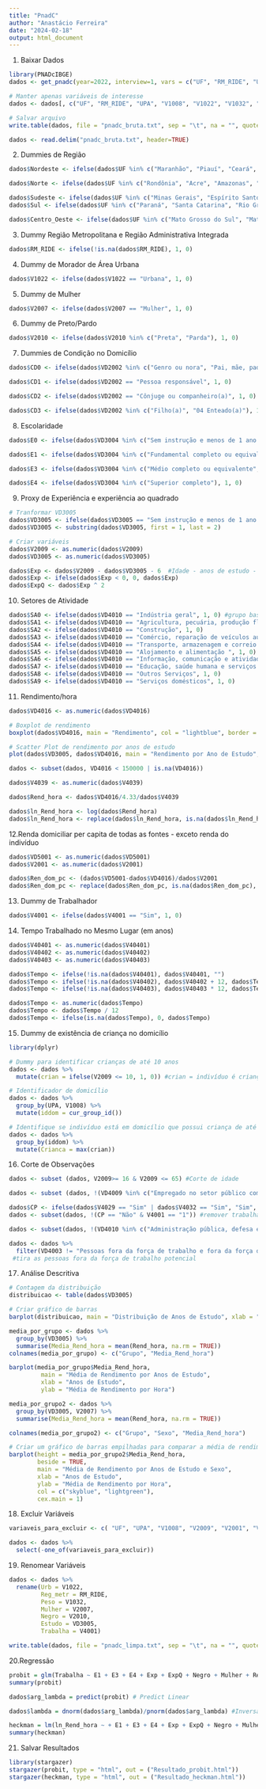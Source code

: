 ```yaml
---
title: "PnadC"
author: "Anastácio Ferreira"
date: "2024-02-18"
output: html_document
---
```


1. Baixar Dados
```r
library(PNADcIBGE)
dados <- get_pnadc(year=2022, interview=1, vars = c("UF", "RM_RIDE", "UPA", "V1008", "V1022", "V1032", "V2001", "V2007", "V2009", "V2010", "VD2002", "VD3004", "VD3005", "VD4003", "VD4009", "VD4010", "VD4016", "VD5001", "V4001", "V4028", "V4029", "V4032", "V4039", "V40401", "V40402", "V40403"), design = FALSE)
```

```r
# Manter apenas variáveis de interesse
dados <- dados[, c("UF", "RM_RIDE", "UPA", "V1008", "V1022", "V1032", "V2001", "V2007", "V2009", "V2010", "VD2002", "VD3004", "VD3005", "VD4003", "VD4009", "VD4010", "VD4016", "VD5001", "V4001", "V4028", "V4029","V4032", "V4039", "V40401", "V40402", "V40403"), drop = FALSE]

# Salvar arquivo
write.table(dados, file = "pnadc_bruta.txt", sep = "\t", na = "", quote = TRUE)
```

```r
dados <- read.delim("pnadc_bruta.txt", header=TRUE)
```

2. Dummies de Região
```r
dados$Nordeste <- ifelse(dados$UF %in% c("Maranhão", "Piauí", "Ceará", "Rio Grande do Norte", "Paraíba", "Pernambuco", "Alagoas", "Sergipe", "Bahia"), 1, 0) # grupo base

dados$Norte <- ifelse(dados$UF %in% c("Rondônia", "Acre", "Amazonas", "Roraima", "Pará", "Amapá", "Tocantins"), 1, 0)

dados$Sudeste <- ifelse(dados$UF %in% c("Minas Gerais", "Espírito Santo", "Rio de Janeiro", "São Paulo"), 1, 0)
dados$Sul <- ifelse(dados$UF %in% c("Paraná", "Santa Catarina", "Rio Grande do Sul"), 1, 0)

dados$Centro_Oeste <- ifelse(dados$UF %in% c("Mato Grosso do Sul", "Mato Grosso", "Goiás", "Distrito Federal"), 1, 0)
```
 
3. Dummy Região Metropolitana e Região Administrativa Integrada
```r
dados$RM_RIDE <- ifelse(!is.na(dados$RM_RIDE), 1, 0)
```
  
4. Dummy de Morador de Área Urbana
```r
dados$V1022 <- ifelse(dados$V1022 == "Urbana", 1, 0)
```
  
5. Dummy de Mulher
```r
dados$V2007 <- ifelse(dados$V2007 == "Mulher", 1, 0)
```

6. Dummy de Preto/Pardo
```r
dados$V2010 <- ifelse(dados$V2010 %in% c("Preta", "Parda"), 1, 0)
```
 
7. Dummies de Condição no Domicílio
```r
dados$CD0 <- ifelse(dados$VD2002 %in% c("Genro ou nora", "Pai, mãe, padrasto ou madrasta", "Sogro(a)", "Neto(a)", "Bisneto(a)", "Irmão ou irmã", "Avô ou avó", "Outro parente", "Agregado(a)", "Convivente", "Pensionista", "Empregado(a) doméstico(a)", "Parente do(a) empregado(a) doméstico(a)"), 1, 0) #grupo base

dados$CD1 <- ifelse(dados$VD2002 == "Pessoa responsável", 1, 0)

dados$CD2 <- ifelse(dados$VD2002 == "Cônjuge ou companheiro(a)", 1, 0)

dados$CD3 <- ifelse(dados$VD2002 %in% c("Filho(a)", "04 Enteado(a)"), 1, 0)
```
 
8. Escolaridade
```r
dados$E0 <- ifelse(dados$VD3004 %in% c("Sem instrução e menos de 1 ano de estudo", "Fundamental incompleto ou equivalente"), 1, 0) #grupo base

dados$E1 <- ifelse(dados$VD3004 %in% c("Fundamental completo ou equivalente", "Médio incompleto ou equivalente"), 1, 0)

dados$E3 <- ifelse(dados$VD3004 %in% c("Médio completo ou equivalente", "Superior incompleto ou equivalente"), 1, 0)

dados$E4 <- ifelse(dados$VD3004 %in% c("Superior completo"), 1, 0)
```
  
9. Proxy de Experiência e experiência ao quadrado
```r
# Tranformar VD3005
dados$VD3005 <- ifelse(dados$VD3005 == "Sem instrução e menos de 1 ano de estudo", 0, dados$VD3005)
dados$VD3005 <- substring(dados$VD3005, first = 1, last = 2)
```

```r
# Criar variáveis
dados$V2009 <- as.numeric(dados$V2009)
dados$VD3005 <- as.numeric(dados$VD3005)

dados$Exp <- dados$V2009 - dados$VD3005 - 6  #Idade - anos de estudo - 6
dados$Exp <- ifelse(dados$Exp < 0, 0, dados$Exp)
dados$ExpQ <- dados$Exp ^ 2
```

10. Setores de Atividade
```r
dados$SA0 <- ifelse(dados$VD4010 == "Indústria geral", 1, 0) #grupo base
dados$SA1 <- ifelse(dados$VD4010 == "Agricultura, pecuária, produção florestal, pesca e aquicultura", 1, 0)
dados$SA2 <- ifelse(dados$VD4010 == "Construção", 1, 0)
dados$SA3 <- ifelse(dados$VD4010 == "Comércio, reparação de veículos automotores e motocicletas", 1, 0)
dados$SA4 <- ifelse(dados$VD4010 == "Transporte, armazenagem e correio ", 1, 0)
dados$SA5 <- ifelse(dados$VD4010 == "Alojamento e alimentação ", 1, 0)
dados$SA6 <- ifelse(dados$VD4010 == "Informação, comunicação e atividades financeiras, imobiliárias, profissionais e administrativas", 1, 0)
dados$SA7 <- ifelse(dados$VD4010 == "Educação, saúde humana e serviços sociais", 1, 0)
dados$SA8 <- ifelse(dados$VD4010 == "Outros Serviços", 1, 0)
dados$SA9 <- ifelse(dados$VD4010 == "Serviços domésticos", 1, 0)
```

11. Rendimento/hora
```r
dados$VD4016 <- as.numeric(dados$VD4016)

# Boxplot de rendimento
boxplot(dados$VD4016, main = "Rendimento", col = "lightblue", border = "blue") 

# Scatter Plot de rendimento por anos de estudo
plot(dados$VD3005, dados$VD4016, main = "Rendimento por Ano de Estudo", xlab = "Anos de Estudo", ylab = "Rendimento", col = "orange")
```

```r
dados <- subset(dados, VD4016 < 150000 | is.na(VD4016))
```

```r
dados$V4039 <- as.numeric(dados$V4039)

dados$Rend_hora <- dados$VD4016/4.33/dados$V4039

dados$ln_Rend_hora <- log(dados$Rend_hora)
dados$ln_Rend_hora <- replace(dados$ln_Rend_hora, is.na(dados$ln_Rend_hora), 0)
```

12.Renda domiciliar per capita de todas as fontes - exceto renda do indivíduo
```r
dados$VD5001 <- as.numeric(dados$VD5001)
dados$V2001 <- as.numeric(dados$V2001)

dados$Ren_dom_pc <- (dados$VD5001-dados$VD4016)/dados$V2001
dados$Ren_dom_pc <- replace(dados$Ren_dom_pc, is.na(dados$Ren_dom_pc), 0)
```

13. Dummy de Trabalhador
```r
dados$V4001 <- ifelse(dados$V4001 == "Sim", 1, 0) 
```  
  
14. Tempo Trabalhado no Mesmo Lugar (em anos)
```r
dados$V40401 <- as.numeric(dados$V40401)
dados$V40402 <- as.numeric(dados$V40402)
dados$V40403 <- as.numeric(dados$V40403)

dados$Tempo <- ifelse(!is.na(dados$V40401), dados$V40401, "")
dados$Tempo <- ifelse(!is.na(dados$V40402), dados$V40402 + 12, dados$Tempo)
dados$Tempo <- ifelse(!is.na(dados$V40403), dados$V40403 * 12, dados$Tempo)

dados$Tempo <- as.numeric(dados$Tempo)
dados$Tempo <- dados$Tempo / 12
dados$Tempo <- ifelse(is.na(dados$Tempo), 0, dados$Tempo)
```
  
15. Dummy de existência de criança no domicílio
```r
library(dplyr)

# Dummy para identificar crianças de até 10 anos
dados <- dados %>%
  mutate(crian = ifelse(V2009 <= 10, 1, 0)) #crian = indivíduo é criança de até 10 anos

# Identificador de domicílio
dados <- dados %>%
  group_by(UPA, V1008) %>%
  mutate(iddom = cur_group_id())

# Identifique se indivíduo está em domicílio que possui criança de até 10 anos
dados <- dados %>%
  group_by(iddom) %>%
  mutate(Crianca = max(crian))
``` 
    
16. Corte de Observações
```r
dados <- subset (dados, V2009>= 16 & V2009 <= 65) #Corte de idade

dados <- subset (dados, !(VD4009 %in% c("Empregado no setor público com carteira de trabalho assinada", "Empregado no setor público sem carteira de trabalho assinada", "Militar e servidor estatutário", "Empregador", "Conta-própria"))) #Corte de posição de ocupação

dados$CP <- ifelse(dados$V4029 == "Sim" | dados$V4032 == "Sim", "Sim", "Não") #trabalhador possui carteira de trabalho ou contribui para a previdência
dados <- subset(dados, !(CP == "Não" & V4001 == "1")) #remover trabalhadores sem carteira assinada ou que não contribuem para a previdência social (ou seja, trabalhadores informais)

dados <- subset(dados, !(VD4010 %in% c("Administração pública, defesa e seguridade social", "Atividades mal definidas"))) # exclui esses grupamentos de atividades

dados <- dados %>%
  filter(VD4003 != "Pessoas fora da força de trabalho e fora da força de trabalho potencial")
 #tira as pessoas fora da força de trabalho potencial
```

17. Análise Descritiva
```r
# Contagem da distribuição
distribuicao <- table(dados$VD3005)

# Criar gráfico de barras
barplot(distribuicao, main = "Distribuição de Anos de Estudo", xlab = "Anos de Estudo", ylab = "Frequência")
```

```r
media_por_grupo <- dados %>%
  group_by(VD3005) %>%
  summarise(Media_Rend_hora = mean(Rend_hora, na.rm = TRUE))
colnames(media_por_grupo) <- c("Grupo", "Media_Rend_hora")

barplot(media_por_grupo$Media_Rend_hora,
         main = "Média de Rendimento por Anos de Estudo",
         xlab = "Anos de Estudo",
         ylab = "Média de Rendimento por Hora")
```

```r
media_por_grupo2 <- dados %>%
  group_by(VD3005, V2007) %>%
  summarise(Media_Rend_hora = mean(Rend_hora, na.rm = TRUE))

colnames(media_por_grupo2) <- c("Grupo", "Sexo", "Media_Rend_hora")

# Criar um gráfico de barras empilhadas para comparar a média de rendimento por anos de estudo e sexo
barplot(height = media_por_grupo2$Media_Rend_hora,
        beside = TRUE,
        main = "Média de Rendimento por Anos de Estudo e Sexo",
        xlab = "Anos de Estudo",
        ylab = "Média de Rendimento por Hora",
        col = c("skyblue", "lightgreen"),
        cex.main = 1)
```

18. Excluir Variáveis
```r
variaveis_para_excluir <- c( "UF", "UPA", "V1008", "V2009", "V2001", "V4039", "VD2002", "VD3004", "VD4003", "VD4009", "VD4010", "VD4016", "VD5001", "Rend_hora", "V4028", "V4029", "V4032", "V40401", "V40402", "V40403", "Nordeste", "E0", "CD0", "SA0", "crian", "CP")

dados <- dados %>%
  select(-one_of(variaveis_para_excluir))
```

19. Renomear Variáveis
```r
dados <- dados %>%
  rename(Urb = V1022,
         Reg_metr = RM_RIDE,
         Peso = V1032,
         Mulher = V2007,
         Negro = V2010,
         Estudo = VD3005,
         Trabalha = V4001)
```

```r
write.table(dados, file = "pnadc_limpa.txt", sep = "\t", na = "", quote = TRUE)
```

20.Regressão
```r
probit = glm(Trabalha ~ E1 + E3 + E4 + Exp + ExpQ + Negro + Mulher + Ren_dom_pc + CD1 + CD2 + CD3 + Crianca + Norte + Sudeste + Sul + Centro_Oeste + Urb + Reg_metr, binomial(link = "probit"),data = dados, weights = Peso)
summary(probit)

dados$arg_lambda = predict(probit) # Predict Linear

dados$lambda = dnorm(dados$arg_lambda)/pnorm(dados$arg_lambda) #Inversa de Mills

heckman = lm(ln_Rend_hora ~ + E1 + E3 + E4 + Exp + ExpQ + Negro + Mulher + CD1 + CD2 + CD3 + Crianca + Tempo + SA1 + SA2 + SA3 + SA4 + SA5 + SA6 + SA7 + SA8 + SA9 + Norte + Sudeste + Sul + Centro_Oeste + Reg_metr + Urb + lambda, data = dados, weights = Peso) #Heckit
summary(heckman)  
```

21. Salvar Resultados
```r
library(stargazer)
stargazer(probit, type = "html", out = ("Resultado_probit.html"))
stargazer(heckman, type = "html", out = ("Resultado_heckman.html"))
```
